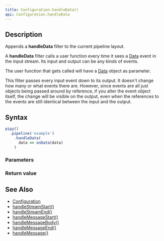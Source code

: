 ```yaml
---
title: Configuration.handleData()
api: Configuration.handleData
---
```


## Description

Appends a **handleData** filter to the current pipeline layout.

A **handleData** filter calls a user function every time it sees a [Data](/reference/api/Data) event in the input stream. Its input and output can be any kinds of events.

<FilterDiagram
  name="handleData"
  input="Event"
  output="Event"
/>

The user function that gets called will have a [Data](/reference/api/Data) object as parameter.

This filter passes every input event down to its output. It doesn't change how many or what events there are. However, since events are all just objects being passed around by reference, if you alter the event object itself, the change will be visible on the output, even when the references to the events are still identical between the input and the output.

## Syntax

``` js
pipy()
  .pipeline('example')
    .handleData(
      data => onData(data)
    )
```

### Parameters

<Parameters/>

### Return value

<ReturnValue/>

## See Also

* [Configuration](/reference/api/Configuration)
* [handleStreamStart()](/reference/api/Configuration/handleStreamStart)
* [handleStreamEnd()](/reference/api/Configuration/handleStreamEnd)
* [handleMessageStart()](/reference/api/Configuration/handleMessageStart)
* [handleMessageBody()](/reference/api/Configuration/handleMessageBody)
* [handleMessageEnd()](/reference/api/Configuration/handleMessageEnd)
* [handleMessage()](/reference/api/Configuration/handleMessage)
